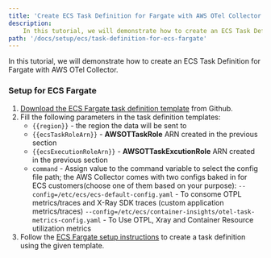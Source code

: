```yaml
---
title: 'Create ECS Task Definition for Fargate with AWS OTel Collector'
description:
    In this tutorial, we will demonstrate how to create an ECS Task Definition for Fargate with AWS OTel Collector.
path: '/docs/setup/ecs/task-definition-for-ecs-fargate'
---
```



In this tutorial, we will demonstrate how to create an ECS Task Definition for Fargate with AWS OTel Collector.

<SectionSeparator />

### Setup for ECS Fargate
1. [Download the ECS Fargate task definition template](https://github.com/aws-observability/aws-otel-collector/blob/master/examples/ecs/ecs-fargate-sidecar.json) from Github.
2. Fill the following parameters in the task definition templates:
    * `{{region}}` - the region the data will be sent to
    * `{{ecsTaskRoleArn}}` - **AWSOTTaskRole** ARN created in the previous section
    * `{{ecsExecutionRoleArn}}` - **AWSOTTaskExcutionRole** ARN created in the previous section
    * `command` -  Assign value to the command variable to select the config file path; the AWS Collector comes with
                       two configs baked in for ECS customers(choose one of them based on your purpose):
                       `--config=/etc/ecs/ecs-default-config.yaml` - To consome OTPL metrics/traces and X-Ray SDK traces (custom application metrics/traces)
                       `--config=/etc/ecs/container-insights/otel-task-metrics-config.yaml` - To Use OTPL, Xray and Container Resource utilization metrics
3. Follow the [ECS Fargate setup instructions](https://docs.aws.amazon.com/AmazonECS/latest/developerguide/getting-started-fargate.html) to create a task definition using the given template.

